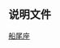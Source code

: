 {{Navbox
|title=[[船尾座]]恒星
|bodyclass = hlist
|name=船尾座恒星
|state = {{{state|<noinclude>uncollapsed</noinclude>}}}
|border  = {{{border|}}}
|group1=[[拜耳命名法|拜耳命名]]
|list1=
* [[弧矢增二十二|ζ]]
* [[老人增二|ν]]
* [[弧矢增十七|ξ]]
* [[弧矢五|ο]]
* [[弧矢九|π]]
* [[弧矢增卅二|ρ]]
* [[弧矢增二十四|σ]]
* [[老人增一|τ]]
* [[HD 65456|χ (?)]]
* [[HD 64440|a]]
* [[弧矢增廿一|b]]
* [[HD 63032|c]]
* [[HD 61831|d<sup>1</sup>]]
* [[HD 61878|d<sup>2</sup>]]
* [[HD 61899|d<sup>3</sup>]]
* [[船尾座V468|d<sup>4</sup>]]
* [[HD 61641|e]]
* [[HD 61330|f]]
* [[船尾座NS|h<sup>1</sup>]]
* [[HD 69142|h<sup>2</sup>]]
* [[弧矢增十五|j]]
* [[HD 61555|k<sup>1</sup>]]
* [[HD 61556|k<sup>2</sup>]]
* [[弧矢增十九|l]]
* [[船尾座PU|m]]
* [[HD 60584|n]]
* [[HD 60863|p]]
* [[HD 70060|q]]
* [[船尾座MX|r]]
* [[HD 52092|t]]
* [[船尾座NV|v<sup>1</sup>]]
* [[船尾座NW|v<sup>2</sup>]]
* [[HD 70555|w]]
* [[HD 49591|x]]
* [[HD 59635|y]]
* [[HD 61391|y<sup>2</sup>]]
* [[船尾座MY|y<sup>3</sup>]]
* [[HD 60606|z]]
* [[HD 54893|A]]
* [[HD 53704|C]]
* [[HD 54475|D]]
* [[HD 55719|E]]
* [[HD 57240|F]]
* [[HD 45572|G]]
* [[HD 53811|H]]
* [[船尾座QW|I]]
* [[HD 64760|J]]
* [[船尾座OU|L<sup>1</sup>]]
* [[船尾座L2|L<sup>2</sup>]]
* [[HD 57197|M]]
* [[HD 65551|N]]
* [[HD 65685|O]]
* [[HD 63922|P]]
* [[HD 63744|Q]]
|group2=[[佛蘭斯蒂德命名法|佛氏命名]]
|list2=
* [[船尾座1|1]]
* [[船尾座2|2]]
* [[弧矢增十九|3]]
* [[船尾座4|4]]
* [[船尾座5|5]]
* [[船尾座6|6]]
* [[弧矢增十七|7 (ξ]]
* [[船尾座8|8]]
* [[船尾座9|9]]
* [[船尾座10|10]]
* [[弧矢增十五|11 (j)]]
* [[船尾座12|12]]
* [[南河增八|13]]
* [[船尾座14|14]]
* [[弧矢增卅二|15 (ρ)]]
* [[弧矢增十三|16]]
* [[船尾座17|17]]
* [[船尾座18|18]]
* [[船尾座19|19]]
* [[外廚增十三|20]]
* [[船尾座21|21]]
* [[船尾座22|22]]
|group3=[[鄰近恆星列表|近星]]
|list3=
* [[SCR J0740?4257]]
* [[2MASS 0729-39]]
* [[葛利斯257]]
* [[葛利斯300]]
* [[葛利斯283]]
|below=
*[[船尾座恒星列表]]
}}<noinclude>
==说明文件==
{{Universe navboxes}}
[[分类:按星座分类的恒星模板|船尾座]]
</noinclude>